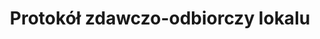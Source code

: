 ---
slug: protokol-zdawczo-odbiorczy-lokalu
title: Protokół zdawczo-odbiorczy lokalu
categories: [nieruchomosci]
priceId: price_1Nl9ypDqWXJnMCTY7zMDKD3N
draft: true
---